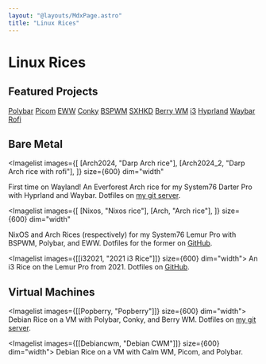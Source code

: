 ```yaml
---
layout: "@layouts/MdxPage.astro"
title: "Linux Rices"
---
```



# Linux Rices

## Featured Projects

[Polybar](https://github.com/polybar/polybar)
[Picom](https://github.com/yshui/picom)
[EWW](https://github.com/elkowar/eww)
[Conky](https://github.com/brndnmtthws/conky)
[BSPWM](https://github.com/baskerville/bspwm)
[SXHKD](https://github.com/baskerville/sxhkd)
[Berry WM](https://berrywm.org/)
[i3](https://i3wm.org/)
[Hyprland](https://github.com/hyprwm/Hyprland)
[Waybar](https://github.com/Alexays/Waybar)
[Rofi](https://github.com/davatorium/rofi)

## Bare Metal


<Imagelist
  images={[
    [Arch2024, "Darp Arch rice"],
    [Arch2024_2, "Darp Arch rice with rofi"],
  ]}
  size={600}
  dim="width"
>
  First time on Wayland! An Everforest Arch rice for my System76 Darter Pro with
  Hyprland and Waybar. Dotfiles on
  [my git server](https://git.junickim.me/junirices/arch2025).
</Imagelist>


<Imagelist
  images={[
    [Nixos, "Nixos rice"],
    [Arch, "Arch rice"],
  ]}
  size={600}
  dim="width"
>
  NixOS and Arch Rices (respectively) for my System76 Lemur Pro with BSPWM,
  Polybar, and EWW. Dotfiles for the former on
  [GitHub](https://github.com/junikimm717/nixosdots).
</Imagelist>


<Imagelist images={[[i32021, "2021 i3 Rice"]]} size={600} dim="width">
  An i3 Rice on the Lemur Pro from 2021. Dotfiles on
  [GitHub](https://github.com/junikimm717/Dotfiles-i3-rice).
</Imagelist>

## Virtual Machines


<Imagelist images={[[Popberry, "Popberry"]]} size={600} dim="width">
  Debian Rice on a VM with Polybar, Conky, and Berry WM. Dotfiles on [my git
  server](https://git.junickim.me/junirices/popberry).
</Imagelist>


<Imagelist images={[[Debiancwm, "Debian CWM"]]} size={600} dim="width">
  Debian Rice on a VM with Calm WM, Picom, and Polybar.
</Imagelist>
